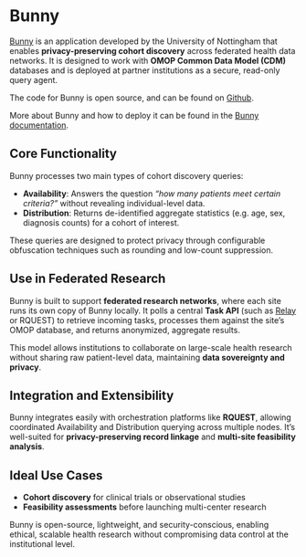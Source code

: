 # Bunny

[Bunny](https://hutch.health/bunny) is an application developed by the University of Nottingham that enables **privacy-preserving cohort discovery** across federated health data networks. It is designed to work with **OMOP Common Data Model (CDM)** databases and is deployed at partner institutions as a secure, read-only query agent.

The code for Bunny is open source, and can be found on [Github](https://github.com/Health-Informatics-UoN/hutch-bunny).

More about Bunny and how to deploy it can be found in the [Bunny documentation](https://hutch.health/bunny).

## Core Functionality

Bunny processes two main types of cohort discovery queries:

- **Availability**: Answers the question _“how many patients meet certain criteria?”_ without revealing individual-level data.
- **Distribution**: Returns de-identified aggregate statistics (e.g. age, sex, diagnosis counts) for a cohort of interest.

These queries are designed to protect privacy through configurable obfuscation techniques such as rounding and low-count suppression.

## Use in Federated Research

Bunny is built to support **federated research networks**, where each site runs its own copy of Bunny locally. It polls a central **Task API** (such as [Relay](https://hutch.health/relay) or RQUEST) to retrieve incoming tasks, processes them against the site’s OMOP database, and returns anonymized, aggregate results.

This model allows institutions to collaborate on large-scale health research without sharing raw patient-level data, maintaining **data sovereignty and privacy**.

## Integration and Extensibility

Bunny integrates easily with orchestration platforms like **RQUEST**, allowing coordinated Availability and Distribution querying across multiple nodes. It’s well-suited for **privacy-preserving record linkage** and **multi-site feasibility analysis**.

## Ideal Use Cases

- **Cohort discovery** for clinical trials or observational studies
- **Feasibility assessments** before launching multi-center research

Bunny is open-source, lightweight, and security-conscious, enabling ethical, scalable health research without compromising data control at the institutional level.
